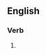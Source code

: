 ==English==

===Verb===
{{head|en|present participle}}

# {{present participle of|cauterize|lang=en|nocat=1}}